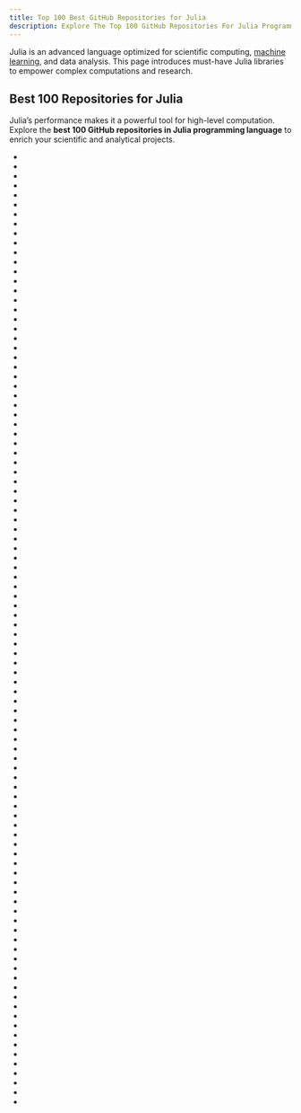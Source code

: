 ```yaml
---
title: Top 100 Best GitHub Repositories for Julia
description: Explore The Top 100 GitHub Repositories For Julia Programming Languages Listed Ranked By Most Stargazers And Forks By GitHub Community.
---
```


Julia is an advanced language optimized for scientific computing, [machine learning](/repositories/frameworks/machine-learning-and-ai), and data analysis. This page introduces must-have Julia libraries to empower complex computations and research.

## Best 100 Repositories for Julia

Julia’s performance makes it a powerful tool for high-level computation. Explore the **best 100 GitHub repositories in Julia programming language** to enrich your scientific and analytical projects.

- <Badge owner="JuliaLang" repoName="julia" stars="https://img.shields.io/github/stars/JuliaLang/julia?style=flat&logoSize=auto" forks="https://img.shields.io/github/forks/JuliaLang/julia?style=flat&logoSize=auto"/>
- <Badge owner="FluxML" repoName="Flux.jl" stars="https://img.shields.io/github/stars/FluxML/Flux.jl?style=flat&logoSize=auto" forks="https://img.shields.io/github/forks/FluxML/Flux.jl?style=flat&logoSize=auto"/>
- <Badge owner="SciML" repoName="DifferentialEquations.jl" stars="https://img.shields.io/github/stars/SciML/DifferentialEquations.jl?style=flat&logoSize=auto" forks="https://img.shields.io/github/forks/SciML/DifferentialEquations.jl?style=flat&logoSize=auto"/>
- <Badge owner="JuliaLang" repoName="IJulia.jl" stars="https://img.shields.io/github/stars/JuliaLang/IJulia.jl?style=flat&logoSize=auto" forks="https://img.shields.io/github/forks/JuliaLang/IJulia.jl?style=flat&logoSize=auto"/>
- <Badge owner="mitmath" repoName="computational-thinking" stars="https://img.shields.io/github/stars/mitmath/computational-thinking?style=flat&logoSize=auto" forks="https://img.shields.io/github/forks/mitmath/computational-thinking?style=flat&logoSize=auto"/>
- <Badge owner="MakieOrg" repoName="Makie.jl" stars="https://img.shields.io/github/stars/MakieOrg/Makie.jl?style=flat&logoSize=auto" forks="https://img.shields.io/github/forks/MakieOrg/Makie.jl?style=flat&logoSize=auto"/>
- <Badge owner="GenieFramework" repoName="Genie.jl" stars="https://img.shields.io/github/stars/GenieFramework/Genie.jl?style=flat&logoSize=auto" forks="https://img.shields.io/github/forks/GenieFramework/Genie.jl?style=flat&logoSize=auto"/>
- <Badge owner="jump-dev" repoName="JuMP.jl" stars="https://img.shields.io/github/stars/jump-dev/JuMP.jl?style=flat&logoSize=auto" forks="https://img.shields.io/github/forks/jump-dev/JuMP.jl?style=flat&logoSize=auto"/>
- <Badge owner="TuringLang" repoName="Turing.jl" stars="https://img.shields.io/github/stars/TuringLang/Turing.jl?style=flat&logoSize=auto" forks="https://img.shields.io/github/forks/TuringLang/Turing.jl?style=flat&logoSize=auto"/>
- <Badge owner="GiovineItalia" repoName="Gadfly.jl" stars="https://img.shields.io/github/stars/GiovineItalia/Gadfly.jl?style=flat&logoSize=auto" forks="https://img.shields.io/github/forks/GiovineItalia/Gadfly.jl?style=flat&logoSize=auto"/>
- <Badge owner="JuliaPlots" repoName="Plots.jl" stars="https://img.shields.io/github/stars/JuliaPlots/Plots.jl?style=flat&logoSize=auto" forks="https://img.shields.io/github/forks/JuliaPlots/Plots.jl?style=flat&logoSize=auto"/>
- <Badge owner="probcomp" repoName="Gen.jl" stars="https://img.shields.io/github/stars/probcomp/Gen.jl?style=flat&logoSize=auto" forks="https://img.shields.io/github/forks/probcomp/Gen.jl?style=flat&logoSize=auto"/>
- <Badge owner="JuliaAI" repoName="MLJ.jl" stars="https://img.shields.io/github/stars/JuliaAI/MLJ.jl?style=flat&logoSize=auto" forks="https://img.shields.io/github/forks/JuliaAI/MLJ.jl?style=flat&logoSize=auto"/>
- <Badge owner="JuliaData" repoName="DataFrames.jl" stars="https://img.shields.io/github/stars/JuliaData/DataFrames.jl?style=flat&logoSize=auto" forks="https://img.shields.io/github/forks/JuliaData/DataFrames.jl?style=flat&logoSize=auto"/>
- <Badge owner="FluxML" repoName="Zygote.jl" stars="https://img.shields.io/github/stars/FluxML/Zygote.jl?style=flat&logoSize=auto" forks="https://img.shields.io/github/forks/FluxML/Zygote.jl?style=flat&logoSize=auto"/>
- <Badge owner="JuliaPy" repoName="PyCall.jl" stars="https://img.shields.io/github/stars/JuliaPy/PyCall.jl?style=flat&logoSize=auto" forks="https://img.shields.io/github/forks/JuliaPy/PyCall.jl?style=flat&logoSize=auto"/>
- <Badge owner="svaksha" repoName="Julia.jl" stars="https://img.shields.io/github/stars/svaksha/Julia.jl?style=flat&logoSize=auto" forks="https://img.shields.io/github/forks/svaksha/Julia.jl?style=flat&logoSize=auto"/>
- <Badge owner="JuliaPlots" repoName="UnicodePlots.jl" stars="https://img.shields.io/github/stars/JuliaPlots/UnicodePlots.jl?style=flat&logoSize=auto" forks="https://img.shields.io/github/forks/JuliaPlots/UnicodePlots.jl?style=flat&logoSize=auto"/>
- <Badge owner="SciML" repoName="ModelingToolkit.jl" stars="https://img.shields.io/github/stars/SciML/ModelingToolkit.jl?style=flat&logoSize=auto" forks="https://img.shields.io/github/forks/SciML/ModelingToolkit.jl?style=flat&logoSize=auto"/>
- <Badge owner="JuliaLang" repoName="PackageCompiler.jl" stars="https://img.shields.io/github/stars/JuliaLang/PackageCompiler.jl?style=flat&logoSize=auto" forks="https://img.shields.io/github/forks/JuliaLang/PackageCompiler.jl?style=flat&logoSize=auto"/>
- <Badge owner="nealmckee" repoName="penumbra" stars="https://img.shields.io/github/stars/nealmckee/penumbra?style=flat&logoSize=auto" forks="https://img.shields.io/github/forks/nealmckee/penumbra?style=flat&logoSize=auto"/>
- <Badge owner="JuliaSymbolics" repoName="Symbolics.jl" stars="https://img.shields.io/github/stars/JuliaSymbolics/Symbolics.jl?style=flat&logoSize=auto" forks="https://img.shields.io/github/forks/JuliaSymbolics/Symbolics.jl?style=flat&logoSize=auto"/>
- <Badge owner="mossr" repoName="BeautifulAlgorithms.jl" stars="https://img.shields.io/github/stars/mossr/BeautifulAlgorithms.jl?style=flat&logoSize=auto" forks="https://img.shields.io/github/forks/mossr/BeautifulAlgorithms.jl?style=flat&logoSize=auto"/>
- <Badge owner="pluskid" repoName="Mocha.jl" stars="https://img.shields.io/github/stars/pluskid/Mocha.jl?style=flat&logoSize=auto" forks="https://img.shields.io/github/forks/pluskid/Mocha.jl?style=flat&logoSize=auto"/>
- <Badge owner="jonathan-laurent" repoName="AlphaZero.jl" stars="https://img.shields.io/github/stars/jonathan-laurent/AlphaZero.jl?style=flat&logoSize=auto" forks="https://img.shields.io/github/forks/jonathan-laurent/AlphaZero.jl?style=flat&logoSize=auto"/>
- <Badge owner="caseykneale" repoName="VIMKiller" stars="https://img.shields.io/github/stars/caseykneale/VIMKiller?style=flat&logoSize=auto" forks="https://img.shields.io/github/forks/caseykneale/VIMKiller?style=flat&logoSize=auto"/>
- <Badge owner="JuliaGPU" repoName="CUDA.jl" stars="https://img.shields.io/github/stars/JuliaGPU/CUDA.jl?style=flat&logoSize=auto" forks="https://img.shields.io/github/forks/JuliaGPU/CUDA.jl?style=flat&logoSize=auto"/>
- <Badge owner="timholy" repoName="Revise.jl" stars="https://img.shields.io/github/stars/timholy/Revise.jl?style=flat&logoSize=auto" forks="https://img.shields.io/github/forks/timholy/Revise.jl?style=flat&logoSize=auto"/>
- <Badge owner="andreasKroepelin" repoName="polylux" stars="https://img.shields.io/github/stars/andreasKroepelin/polylux?style=flat&logoSize=auto" forks="https://img.shields.io/github/forks/andreasKroepelin/polylux?style=flat&logoSize=auto"/>
- <Badge owner="JuliaNLSolvers" repoName="Optim.jl" stars="https://img.shields.io/github/stars/JuliaNLSolvers/Optim.jl?style=flat&logoSize=auto" forks="https://img.shields.io/github/forks/JuliaNLSolvers/Optim.jl?style=flat&logoSize=auto"/>
- <Badge owner="JuliaStats" repoName="Distributions.jl" stars="https://img.shields.io/github/stars/JuliaStats/Distributions.jl?style=flat&logoSize=auto" forks="https://img.shields.io/github/forks/JuliaStats/Distributions.jl?style=flat&logoSize=auto"/>
- <Badge owner="h-Klok" repoName="StatsWithJuliaBook" stars="https://img.shields.io/github/stars/h-Klok/StatsWithJuliaBook?style=flat&logoSize=auto" forks="https://img.shields.io/github/forks/h-Klok/StatsWithJuliaBook?style=flat&logoSize=auto"/>
- <Badge owner="SciML" repoName="NeuralPDE.jl" stars="https://img.shields.io/github/stars/SciML/NeuralPDE.jl?style=flat&logoSize=auto" forks="https://img.shields.io/github/forks/SciML/NeuralPDE.jl?style=flat&logoSize=auto"/>
- <Badge owner="CliMA" repoName="Oceananigans.jl" stars="https://img.shields.io/github/stars/CliMA/Oceananigans.jl?style=flat&logoSize=auto" forks="https://img.shields.io/github/forks/CliMA/Oceananigans.jl?style=flat&logoSize=auto"/>
- <Badge owner="svaksha" repoName="pythonidae" stars="https://img.shields.io/github/stars/svaksha/pythonidae?style=flat&logoSize=auto" forks="https://img.shields.io/github/forks/svaksha/pythonidae?style=flat&logoSize=auto"/>
- <Badge owner="tlienart" repoName="Franklin.jl" stars="https://img.shields.io/github/stars/tlienart/Franklin.jl?style=flat&logoSize=auto" forks="https://img.shields.io/github/forks/tlienart/Franklin.jl?style=flat&logoSize=auto"/>
- <Badge owner="QuantumBFS" repoName="Yao.jl" stars="https://img.shields.io/github/stars/QuantumBFS/Yao.jl?style=flat&logoSize=auto" forks="https://img.shields.io/github/forks/QuantumBFS/Yao.jl?style=flat&logoSize=auto"/>
- <Badge owner="FluxML" repoName="model-zoo" stars="https://img.shields.io/github/stars/FluxML/model-zoo?style=flat&logoSize=auto" forks="https://img.shields.io/github/forks/FluxML/model-zoo?style=flat&logoSize=auto"/>
- <Badge owner="JuliaDiff" repoName="ForwardDiff.jl" stars="https://img.shields.io/github/stars/JuliaDiff/ForwardDiff.jl?style=flat&logoSize=auto" forks="https://img.shields.io/github/forks/JuliaDiff/ForwardDiff.jl?style=flat&logoSize=auto"/>
- <Badge owner="malmaud" repoName="TensorFlow.jl" stars="https://img.shields.io/github/stars/malmaud/TensorFlow.jl?style=flat&logoSize=auto" forks="https://img.shields.io/github/forks/malmaud/TensorFlow.jl?style=flat&logoSize=auto"/>
- <Badge owner="FRBNY-DSGE" repoName="DSGE.jl" stars="https://img.shields.io/github/stars/FRBNY-DSGE/DSGE.jl?style=flat&logoSize=auto" forks="https://img.shields.io/github/forks/FRBNY-DSGE/DSGE.jl?style=flat&logoSize=auto"/>
- <Badge owner="SciML" repoName="DiffEqFlux.jl" stars="https://img.shields.io/github/stars/SciML/DiffEqFlux.jl?style=flat&logoSize=auto" forks="https://img.shields.io/github/forks/SciML/DiffEqFlux.jl?style=flat&logoSize=auto"/>
- <Badge owner="JuliaDynamics" repoName="DynamicalSystems.jl" stars="https://img.shields.io/github/stars/JuliaDynamics/DynamicalSystems.jl?style=flat&logoSize=auto" forks="https://img.shields.io/github/forks/JuliaDynamics/DynamicalSystems.jl?style=flat&logoSize=auto"/>
- <Badge owner="joshday" repoName="OnlineStats.jl" stars="https://img.shields.io/github/stars/joshday/OnlineStats.jl?style=flat&logoSize=auto" forks="https://img.shields.io/github/forks/joshday/OnlineStats.jl?style=flat&logoSize=auto"/>
- <Badge owner="JuliaAnimators" repoName="Javis.jl" stars="https://img.shields.io/github/stars/JuliaAnimators/Javis.jl?style=flat&logoSize=auto" forks="https://img.shields.io/github/forks/JuliaAnimators/Javis.jl?style=flat&logoSize=auto"/>
- <Badge owner="JuliaDynamics" repoName="DrWatson.jl" stars="https://img.shields.io/github/stars/JuliaDynamics/DrWatson.jl?style=flat&logoSize=auto" forks="https://img.shields.io/github/forks/JuliaDynamics/DrWatson.jl?style=flat&logoSize=auto"/>
- <Badge owner="JunoLab" repoName="Weave.jl" stars="https://img.shields.io/github/stars/JunoLab/Weave.jl?style=flat&logoSize=auto" forks="https://img.shields.io/github/forks/JunoLab/Weave.jl?style=flat&logoSize=auto"/>
- <Badge owner="JuliaDocs" repoName="Documenter.jl" stars="https://img.shields.io/github/stars/JuliaDocs/Documenter.jl?style=flat&logoSize=auto" forks="https://img.shields.io/github/forks/JuliaDocs/Documenter.jl?style=flat&logoSize=auto"/>
- <Badge owner="JuliaPy" repoName="PythonCall.jl" stars="https://img.shields.io/github/stars/JuliaPy/PythonCall.jl?style=flat&logoSize=auto" forks="https://img.shields.io/github/forks/JuliaPy/PythonCall.jl?style=flat&logoSize=auto"/>
- <Badge owner="KristofferC" repoName="OhMyREPL.jl" stars="https://img.shields.io/github/stars/KristofferC/OhMyREPL.jl?style=flat&logoSize=auto" forks="https://img.shields.io/github/forks/KristofferC/OhMyREPL.jl?style=flat&logoSize=auto"/>
- <Badge owner="MikeInnes" repoName="diff-zoo" stars="https://img.shields.io/github/stars/MikeInnes/diff-zoo?style=flat&logoSize=auto" forks="https://img.shields.io/github/forks/MikeInnes/diff-zoo?style=flat&logoSize=auto"/>
- <Badge owner="JuliaData" repoName="JuliaDB.jl" stars="https://img.shields.io/github/stars/JuliaData/JuliaDB.jl?style=flat&logoSize=auto" forks="https://img.shields.io/github/forks/JuliaData/JuliaDB.jl?style=flat&logoSize=auto"/>
- <Badge owner="JuliaArrays" repoName="StaticArrays.jl" stars="https://img.shields.io/github/stars/JuliaArrays/StaticArrays.jl?style=flat&logoSize=auto" forks="https://img.shields.io/github/forks/JuliaArrays/StaticArrays.jl?style=flat&logoSize=auto"/>
- <Badge owner="JuliaDynamics" repoName="Agents.jl" stars="https://img.shields.io/github/stars/JuliaDynamics/Agents.jl?style=flat&logoSize=auto" forks="https://img.shields.io/github/forks/JuliaDynamics/Agents.jl?style=flat&logoSize=auto"/>
- <Badge owner="JuliaInterop" repoName="Cxx.jl" stars="https://img.shields.io/github/stars/JuliaInterop/Cxx.jl?style=flat&logoSize=auto" forks="https://img.shields.io/github/forks/JuliaInterop/Cxx.jl?style=flat&logoSize=auto"/>
- <Badge owner="JuliaSIMD" repoName="LoopVectorization.jl" stars="https://img.shields.io/github/stars/JuliaSIMD/LoopVectorization.jl?style=flat&logoSize=auto" forks="https://img.shields.io/github/forks/JuliaSIMD/LoopVectorization.jl?style=flat&logoSize=auto"/>
- <Badge owner="aviatesk" repoName="JET.jl" stars="https://img.shields.io/github/stars/aviatesk/JET.jl?style=flat&logoSize=auto" forks="https://img.shields.io/github/forks/aviatesk/JET.jl?style=flat&logoSize=auto"/>
- <Badge owner="SciML" repoName="Optimization.jl" stars="https://img.shields.io/github/stars/SciML/Optimization.jl?style=flat&logoSize=auto" forks="https://img.shields.io/github/forks/SciML/Optimization.jl?style=flat&logoSize=auto"/>
- <Badge owner="gridap" repoName="Gridap.jl" stars="https://img.shields.io/github/stars/gridap/Gridap.jl?style=flat&logoSize=auto" forks="https://img.shields.io/github/forks/gridap/Gridap.jl?style=flat&logoSize=auto"/>
- <Badge owner="timholy" repoName="ProgressMeter.jl" stars="https://img.shields.io/github/stars/timholy/ProgressMeter.jl?style=flat&logoSize=auto" forks="https://img.shields.io/github/forks/timholy/ProgressMeter.jl?style=flat&logoSize=auto"/>
- <Badge owner="JuliaCollections" repoName="DataStructures.jl" stars="https://img.shields.io/github/stars/JuliaCollections/DataStructures.jl?style=flat&logoSize=auto" forks="https://img.shields.io/github/forks/JuliaCollections/DataStructures.jl?style=flat&logoSize=auto"/>
- <Badge owner="adambom" repoName="dictionary" stars="https://img.shields.io/github/stars/adambom/dictionary?style=flat&logoSize=auto" forks="https://img.shields.io/github/forks/adambom/dictionary?style=flat&logoSize=auto"/>
- <Badge owner="logankilpatrick" repoName="ChatGPT-Plugins-Collection" stars="https://img.shields.io/github/stars/logankilpatrick/ChatGPT-Plugins-Collection?style=flat&logoSize=auto" forks="https://img.shields.io/github/forks/logankilpatrick/ChatGPT-Plugins-Collection?style=flat&logoSize=auto"/>
- <Badge owner="sbromberger" repoName="LightGraphs.jl" stars="https://img.shields.io/github/stars/sbromberger/LightGraphs.jl?style=flat&logoSize=auto" forks="https://img.shields.io/github/forks/sbromberger/LightGraphs.jl?style=flat&logoSize=auto"/>
- <Badge owner="JuliaPOMDP" repoName="POMDPs.jl" stars="https://img.shields.io/github/stars/JuliaPOMDP/POMDPs.jl?style=flat&logoSize=auto" forks="https://img.shields.io/github/forks/JuliaPOMDP/POMDPs.jl?style=flat&logoSize=auto"/>
- <Badge owner="JuliaDebug" repoName="Cthulhu.jl" stars="https://img.shields.io/github/stars/JuliaDebug/Cthulhu.jl?style=flat&logoSize=auto" forks="https://img.shields.io/github/forks/JuliaDebug/Cthulhu.jl?style=flat&logoSize=auto"/>
- <Badge owner="KristofferC" repoName="TimerOutputs.jl" stars="https://img.shields.io/github/stars/KristofferC/TimerOutputs.jl?style=flat&logoSize=auto" forks="https://img.shields.io/github/forks/KristofferC/TimerOutputs.jl?style=flat&logoSize=auto"/>
- <Badge owner="JuliaCI" repoName="PkgTemplates.jl" stars="https://img.shields.io/github/stars/JuliaCI/PkgTemplates.jl?style=flat&logoSize=auto" forks="https://img.shields.io/github/forks/JuliaCI/PkgTemplates.jl?style=flat&logoSize=auto"/>
- <Badge owner="JuliaParallel" repoName="Dagger.jl" stars="https://img.shields.io/github/stars/JuliaParallel/Dagger.jl?style=flat&logoSize=auto" forks="https://img.shields.io/github/forks/JuliaParallel/Dagger.jl?style=flat&logoSize=auto"/>
- <Badge owner="JuliaWeb" repoName="HTTP.jl" stars="https://img.shields.io/github/stars/JuliaWeb/HTTP.jl?style=flat&logoSize=auto" forks="https://img.shields.io/github/forks/JuliaWeb/HTTP.jl?style=flat&logoSize=auto"/>
- <Badge owner="WaterLily-jl" repoName="WaterLily.jl" stars="https://img.shields.io/github/stars/WaterLily-jl/WaterLily.jl?style=flat&logoSize=auto" forks="https://img.shields.io/github/forks/WaterLily-jl/WaterLily.jl?style=flat&logoSize=auto"/>
- <Badge owner="JuliaLang" repoName="Pkg.jl" stars="https://img.shields.io/github/stars/JuliaLang/Pkg.jl?style=flat&logoSize=auto" forks="https://img.shields.io/github/forks/JuliaLang/Pkg.jl?style=flat&logoSize=auto"/>
- <Badge owner="MilesCranmer" repoName="SymbolicRegression.jl" stars="https://img.shields.io/github/stars/MilesCranmer/SymbolicRegression.jl?style=flat&logoSize=auto" forks="https://img.shields.io/github/forks/MilesCranmer/SymbolicRegression.jl?style=flat&logoSize=auto"/>
- <Badge owner="mcabbott" repoName="Tullio.jl" stars="https://img.shields.io/github/stars/mcabbott/Tullio.jl?style=flat&logoSize=auto" forks="https://img.shields.io/github/forks/mcabbott/Tullio.jl?style=flat&logoSize=auto"/>
- <Badge owner="PainterQubits" repoName="Unitful.jl" stars="https://img.shields.io/github/stars/PainterQubits/Unitful.jl?style=flat&logoSize=auto" forks="https://img.shields.io/github/forks/PainterQubits/Unitful.jl?style=flat&logoSize=auto"/>
- <Badge owner="AlgebraicJulia" repoName="Catlab.jl" stars="https://img.shields.io/github/stars/AlgebraicJulia/Catlab.jl?style=flat&logoSize=auto" forks="https://img.shields.io/github/forks/AlgebraicJulia/Catlab.jl?style=flat&logoSize=auto"/>
- <Badge owner="JuliaCI" repoName="BenchmarkTools.jl" stars="https://img.shields.io/github/stars/JuliaCI/BenchmarkTools.jl?style=flat&logoSize=auto" forks="https://img.shields.io/github/forks/JuliaCI/BenchmarkTools.jl?style=flat&logoSize=auto"/>
- <Badge owner="JuliaRegistries" repoName="General" stars="https://img.shields.io/github/stars/JuliaRegistries/General?style=flat&logoSize=auto" forks="https://img.shields.io/github/forks/JuliaRegistries/General?style=flat&logoSize=auto"/>
- <Badge owner="JuliaStats" repoName="GLM.jl" stars="https://img.shields.io/github/stars/JuliaStats/GLM.jl?style=flat&logoSize=auto" forks="https://img.shields.io/github/forks/JuliaStats/GLM.jl?style=flat&logoSize=auto"/>
- <Badge owner="JuliaGraphics" repoName="Luxor.jl" stars="https://img.shields.io/github/stars/JuliaGraphics/Luxor.jl?style=flat&logoSize=auto" forks="https://img.shields.io/github/forks/JuliaGraphics/Luxor.jl?style=flat&logoSize=auto"/>
- <Badge owner="JuliaReinforcementLearning" repoName="ReinforcementLearning.jl" stars="https://img.shields.io/github/stars/JuliaReinforcementLearning/ReinforcementLearning.jl?style=flat&logoSize=auto" forks="https://img.shields.io/github/forks/JuliaReinforcementLearning/ReinforcementLearning.jl?style=flat&logoSize=auto"/>
- <Badge owner="FluxML" repoName="FastAI.jl" stars="https://img.shields.io/github/stars/FluxML/FastAI.jl?style=flat&logoSize=auto" forks="https://img.shields.io/github/forks/FluxML/FastAI.jl?style=flat&logoSize=auto"/>
- <Badge owner="JuliaStats" repoName="StatsBase.jl" stars="https://img.shields.io/github/stars/JuliaStats/StatsBase.jl?style=flat&logoSize=auto" forks="https://img.shields.io/github/forks/JuliaStats/StatsBase.jl?style=flat&logoSize=auto"/>
- <Badge owner="domluna" repoName="JuliaFormatter.jl" stars="https://img.shields.io/github/stars/domluna/JuliaFormatter.jl?style=flat&logoSize=auto" forks="https://img.shields.io/github/forks/domluna/JuliaFormatter.jl?style=flat&logoSize=auto"/>
- <Badge owner="jump-dev" repoName="Convex.jl" stars="https://img.shields.io/github/stars/jump-dev/Convex.jl?style=flat&logoSize=auto" forks="https://img.shields.io/github/forks/jump-dev/Convex.jl?style=flat&logoSize=auto"/>
- <Badge owner="cvxgrp" repoName="cvxbook_additional_exercises" stars="https://img.shields.io/github/stars/cvxgrp/cvxbook_additional_exercises?style=flat&logoSize=auto" forks="https://img.shields.io/github/forks/cvxgrp/cvxbook_additional_exercises?style=flat&logoSize=auto"/>
- <Badge owner="korsbo" repoName="Latexify.jl" stars="https://img.shields.io/github/stars/korsbo/Latexify.jl?style=flat&logoSize=auto" forks="https://img.shields.io/github/forks/korsbo/Latexify.jl?style=flat&logoSize=auto"/>
- <Badge owner="JuliaIO" repoName="JLD2.jl" stars="https://img.shields.io/github/stars/JuliaIO/JLD2.jl?style=flat&logoSize=auto" forks="https://img.shields.io/github/forks/JuliaIO/JLD2.jl?style=flat&logoSize=auto"/>
- <Badge owner="BenLauwens" repoName="ThinkJulia.jl" stars="https://img.shields.io/github/stars/BenLauwens/ThinkJulia.jl?style=flat&logoSize=auto" forks="https://img.shields.io/github/forks/BenLauwens/ThinkJulia.jl?style=flat&logoSize=auto"/>
- <Badge owner="SciML" repoName="OrdinaryDiffEq.jl" stars="https://img.shields.io/github/stars/SciML/OrdinaryDiffEq.jl?style=flat&logoSize=auto" forks="https://img.shields.io/github/forks/SciML/OrdinaryDiffEq.jl?style=flat&logoSize=auto"/>
- <Badge owner="cstjean" repoName="ScikitLearn.jl" stars="https://img.shields.io/github/stars/cstjean/ScikitLearn.jl?style=flat&logoSize=auto" forks="https://img.shields.io/github/forks/cstjean/ScikitLearn.jl?style=flat&logoSize=auto"/>
- <Badge owner="JuliaSymbolics" repoName="SymbolicUtils.jl" stars="https://img.shields.io/github/stars/JuliaSymbolics/SymbolicUtils.jl?style=flat&logoSize=auto" forks="https://img.shields.io/github/forks/JuliaSymbolics/SymbolicUtils.jl?style=flat&logoSize=auto"/>
- <Badge owner="fredrikekre" repoName="Literate.jl" stars="https://img.shields.io/github/stars/fredrikekre/Literate.jl?style=flat&logoSize=auto" forks="https://img.shields.io/github/forks/fredrikekre/Literate.jl?style=flat&logoSize=auto"/>
- <Badge owner="JuliaApproximation" repoName="ApproxFun.jl" stars="https://img.shields.io/github/stars/JuliaApproximation/ApproxFun.jl?style=flat&logoSize=auto" forks="https://img.shields.io/github/forks/JuliaApproximation/ApproxFun.jl?style=flat&logoSize=auto"/>
- <Badge owner="qojulia" repoName="QuantumOptics.jl" stars="https://img.shields.io/github/stars/qojulia/QuantumOptics.jl?style=flat&logoSize=auto" forks="https://img.shields.io/github/forks/qojulia/QuantumOptics.jl?style=flat&logoSize=auto"/>
- <Badge owner="ITensor" repoName="ITensors.jl" stars="https://img.shields.io/github/stars/ITensor/ITensors.jl?style=flat&logoSize=auto" forks="https://img.shields.io/github/forks/ITensor/ITensors.jl?style=flat&logoSize=auto"/>
- <Badge owner="trixi-framework" repoName="Trixi.jl" stars="https://img.shields.io/github/stars/trixi-framework/Trixi.jl?style=flat&logoSize=auto" forks="https://img.shields.io/github/forks/trixi-framework/Trixi.jl?style=flat&logoSize=auto"/>
- <Badge owner="JuliaImages" repoName="Images.jl" stars="https://img.shields.io/github/stars/JuliaImages/Images.jl?style=flat&logoSize=auto" forks="https://img.shields.io/github/forks/JuliaImages/Images.jl?style=flat&logoSize=auto"/>
- <Badge owner="JuliaMath" repoName="Interpolations.jl" stars="https://img.shields.io/github/stars/JuliaMath/Interpolations.jl?style=flat&logoSize=auto" forks="https://img.shields.io/github/forks/JuliaMath/Interpolations.jl?style=flat&logoSize=auto"/>
- <Badge owner="chengchingwen" repoName="Transformers.jl" stars="https://img.shields.io/github/stars/chengchingwen/Transformers.jl?style=flat&logoSize=auto" forks="https://img.shields.io/github/forks/chengchingwen/Transformers.jl?style=flat&logoSize=auto"/>
